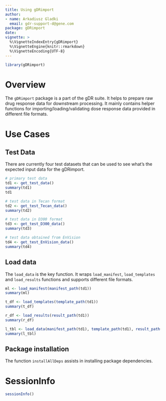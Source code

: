 ```yaml
---
title: Using gDRimport
author:
- name: Arkadiusz Gladki
  email: gdr-support-d@gene.com
package: gDRimport
date: 
vignette: >
  %\VignetteIndexEntry{gDRimport}
  %\VignetteEngine{knitr::rmarkdown}
  %\VignetteEncoding{UTF-8}
---
```


```r
library(gDRimport)
```

# Overview

The `gDRimport` package is a part of the gDR suite. It helps to prepare raw drug response data for downstream processing. It mainly contains helper functions for importing/loading/validating dose response data provided in different file formats. 

# Use Cases

## Test Data 
There are currently four test datasets that can be used to see what's the expected input data for the gDRimport. 

```r
# primary test data
td1 <- get_test_data()
summary(td1)
td1

# test data in Tecan format
td2 <- get_test_Tecan_data()
summary(td2)

# test data in D300 format
td3 <- get_test_D300_data()
summary(td3)

# test data obtained from EnVision
td4 <- get_test_EnVision_data()
summary(td4)
```

## Load data
The `load_data` is the key function. It wraps `load_manifest`, `load_templates` and `load_results` functions and supports different file formats.

```r
ml <- load_manifest(manifest_path(td1))
summary(ml)

t_df <- load_templates(template_path(td1))
summary(t_df)

r_df <- load_results(result_path(td1))
summary(r_df)

l_tbl <- load_data(manifest_path(td1), template_path(td1), result_path(td1))
summary(l_tbl)
```

## Package installation
The function `installAllDeps` assists in installing package dependencies.  

# SessionInfo {-}

```r
sessionInfo()
```
